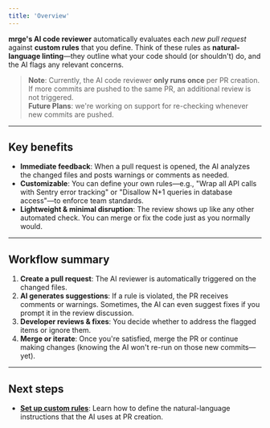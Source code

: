 ```yaml
---
title: 'Overview'
---
```


**mrge's AI code reviewer** automatically evaluates each _new pull request_ against **custom rules** that you define. Think of these rules as **natural-language linting**—they outline what your code should (or shouldn't) do, and the AI flags any relevant concerns.

> **Note**: Currently, the AI code reviewer **only runs once** per PR creation. If more commits are pushed to the same PR, an additional review is not triggered.  
> **Future Plans**: we're working on support for re-checking whenever new commits are pushed.

---

## Key benefits

- **Immediate feedback**: When a pull request is opened, the AI analyzes the changed files and posts warnings or comments as needed.
- **Customizable**: You can define your own rules—e.g., "Wrap all API calls with Sentry error tracking" or "Disallow N+1 queries in database access"—to enforce team standards.
- **Lightweight & minimal disruption**: The review shows up like any other automated check. You can merge or fix the code just as you normally would.

---

## Workflow summary

1. **Create a pull request**: The AI reviewer is automatically triggered on the changed files.
2. **AI generates suggestions**: If a rule is violated, the PR receives comments or warnings. Sometimes, the AI can even suggest fixes if you prompt it in the review discussion.
3. **Developer reviews & fixes**: You decide whether to address the flagged items or ignore them.
4. **Merge or iterate**: Once you're satisfied, merge the PR or continue making changes (knowing the AI won't re-run on those new commits—yet).

---

## Next steps

- **[Set up custom rules](/ai-review/custom-rules)**: Learn how to define the natural-language instructions that the AI uses at PR creation.